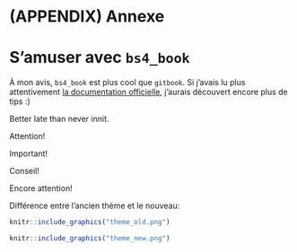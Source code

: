 # (APPENDIX) Annexe {-}

# S'amuser avec `bs4_book`

À mon avis, `bs4_book` est plus cool que `gitbook`. Si j'avais lu plus attentivement [la documentation officielle](https://bookdown.org/yihui/bookdown/html.html), j'aurais découvert encore plus de tips :)

Better late than never innit.

::: {.rmdcaution}
Attention!
:::

::: {.rmdimportant}
Important!
:::

::: {.rmdtip}
Conseil!
:::

::: {.rmdwarning}
Encore attention!
:::

Différence entre l'ancien thème et le nouveau:

```r
knitr::include_graphics("theme_old.png")
```

```r
knitr::include_graphics("theme_new.png")
```

